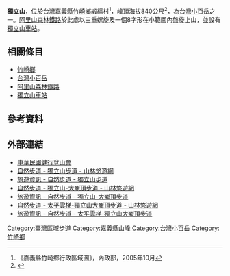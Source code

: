{{About|位於[[嘉義縣|嘉義縣]][[竹崎鄉|竹崎鄉]]的獨立山|其他相同地名|獨立山}}
{{Infobox Mountain
| 名稱 =獨立山
| 照片 = 
| 照片說明 =
| 海拔 = {{convert|840|m|ft|0}}
| listing = [[台灣小百岳|台灣小百岳]]
| 位置 = {{TWN}}[[嘉義縣|嘉義縣]][[竹崎鄉|竹崎鄉]]
| 山脈 =[[阿里山山脈|阿里山山脈]]
| prominence ={{convert|65|m|ft|0}}
| coordinates = {{coord|23|32|14|N|120|36|27|E|type:mountain_region:TW|display=inline=title}}
| 地形圖 =[[File:Tunnel114.jpg|200px]]<br />[[阿里山森林鐵路|阿里山森林鐵路]]呈螺旋方式環繞獨立山
| 類別 =
| 年齡 = 
| 最近噴發 =
| 首次登頂 =
| 最容易的攀登路線 =
| pushpin_map = Taiwan
| pushpin_map_caption = 獨立山的位置
}}
'''獨立山'''，位於[[台灣|台灣]][[嘉義縣|嘉義縣]][[竹崎鄉|竹崎鄉]]緞繻村<ref>《嘉義縣竹崎鄉行政區域圖》，內政部，2005年10月</ref>，峰頂海拔840公尺<ref>{{Cite web |url=http://emmm.tw/L3_content.php?L3_id=3594 |title=《獨立山》，美美網 |access-date=2019-04-24 |archive-url=https://web.archive.org/web/20190417225500/http://emmm.tw/L3_content.php?L3_id=3594 |archive-date=2019-04-17 |dead-url=yes }}</ref>，為[[台灣小百岳|台灣小百岳]]之一。[[阿里山森林鐵路|阿里山森林鐵路]]於此處以三重螺旋及一個8字形在小範圍內盤旋上山，並設有[[獨立山車站|獨立山車站]]。

==相關條目==
*[[竹崎鄉|竹崎鄉]]
*[[台灣小百岳|台灣小百岳]]
*[[阿里山森林鐵路|阿里山森林鐵路]]
*[[獨立山車站|獨立山車站]]

==參考資料==
<div class="references-small">
<references />
</div>

==外部連結==
*[http://www.alpineclub.org.tw/front/bin/home.phtml 中華民國健行登山會] {{Wayback|url=http://www.alpineclub.org.tw/front/bin/home.phtml |date=20190423220958 }}
*[https://recreation.forest.gov.tw/Trail/RT?typ=3&tr_id=085 自然步道 - 獨立山步道 - 山林悠遊網] {{Wayback|url=https://recreation.forest.gov.tw/Trail/RT?typ=3&tr_id=085 |date=20201025031810 }}
*[https://www.forest.gov.tw/0000327 旅遊資訊 - 自然步道 - 獨立山步道]
*[https://recreation.forest.gov.tw/Trail/RT?typ=3&tr_id=086 自然步道 - 獨立山-大巃頂步道 - 山林悠遊網]
*[https://www.forest.gov.tw/0002785 旅遊資訊 - 自然步道 - 獨立山-大巃頂步道]
*[https://recreation.forest.gov.tw/Trail/RT?typ=3&tr_id=089 自然步道 - 太平雲梯-獨立山大巃頂步道 - 山林悠遊網]
*[https://www.forest.gov.tw/0002782 旅遊資訊 - 自然步道 - 太平雲梯-獨立山大巃頂步道]

{{臺灣區域步道}}
[[Category:臺灣區域步道|Category:臺灣區域步道]]
[[Category:嘉義縣山峰|Category:嘉義縣山峰]]
[[Category:台灣小百岳|Category:台灣小百岳]]
[[Category:竹崎鄉|Category:竹崎鄉]]